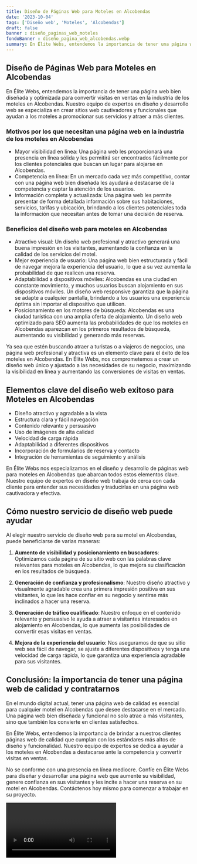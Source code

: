 ```yaml
---
title: Diseño de Páginas Web para Moteles en Alcobendas
date: '2023-10-04'
tags: ['Diseño web', 'Moteles', 'Alcobendas']
draft: false
banner : diseño_paginas_web_moteles
fondoBanner : diseño_pagina_web_alcobendas.webp
summary: En Élite Webs, entendemos la importancia de tener una página web bien diseñada y optimizada para convertir visitas en ventas en la industria de los moteles en Alcobendas. Nuestro equipo de expertos en diseño y desarrollo web se especializa en crear sitios web cautivadores y funcionales que ayudan a los moteles a promocionar sus servicios y atraer a más clientes.
---
```


## Diseño de Páginas Web para Moteles en Alcobendas

En Élite Webs, entendemos la importancia de tener una página web bien diseñada y optimizada para convertir visitas en ventas en la industria de los moteles en Alcobendas. Nuestro equipo de expertos en diseño y desarrollo web se especializa en crear sitios web cautivadores y funcionales que ayudan a los moteles a promocionar sus servicios y atraer a más clientes.

### Motivos por los que necesitan una página web en la industria de los moteles en Alcobendas
- Mayor visibilidad en línea: Una página web les proporcionará una presencia en línea sólida y les permitirá ser encontrados fácilmente por los clientes potenciales que buscan un lugar para alojarse en Alcobendas.
- Competencia en línea: En un mercado cada vez más competitivo, contar con una página web bien diseñada les ayudará a destacarse de la competencia y captar la atención de los usuarios.
- Información completa y actualizada: Una página web les permite presentar de forma detallada información sobre sus habitaciones, servicios, tarifas y ubicación, brindando a los clientes potenciales toda la información que necesitan antes de tomar una decisión de reserva.

### Beneficios del diseño web para moteles en Alcobendas
- Atractivo visual: Un diseño web profesional y atractivo generará una buena impresión en los visitantes, aumentando la confianza en la calidad de los servicios del motel.
- Mejor experiencia de usuario: Una página web bien estructurada y fácil de navegar mejora la experiencia del usuario, lo que a su vez aumenta la probabilidad de que realicen una reserva.
- Adaptabilidad a dispositivos móviles: Alcobendas es una ciudad en constante movimiento, y muchos usuarios buscan alojamiento en sus dispositivos móviles. Un diseño web responsive garantiza que la página se adapte a cualquier pantalla, brindando a los usuarios una experiencia óptima sin importar el dispositivo que utilicen.
- Posicionamiento en los motores de búsqueda: Alcobendas es una ciudad turística con una amplia oferta de alojamiento. Un diseño web optimizado para SEO aumenta las probabilidades de que los moteles en Alcobendas aparezcan en los primeros resultados de búsqueda, aumentando su visibilidad y generando más reservas.

Ya sea que estén buscando atraer a turistas o a viajeros de negocios, una página web profesional y atractiva es un elemento clave para el éxito de los moteles en Alcobendas. En Élite Webs, nos comprometemos a crear un diseño web único y ajustado a las necesidades de su negocio, maximizando la visibilidad en línea y aumentando las conversiones de visitas en ventas.

<GifSeo />

<Cta />

## Elementos clave del diseño web exitoso para Moteles en Alcobendas

- Diseño atractivo y agradable a la vista
- Estructura clara y fácil navegación
- Contenido relevante y persuasivo
- Uso de imágenes de alta calidad
- Velocidad de carga rápida
- Adaptabilidad a diferentes dispositivos
- Incorporación de formularios de reserva y contacto
- Integración de herramientas de seguimiento y análisis

En Élite Webs nos especializamos en el diseño y desarrollo de páginas web para moteles en Alcobendas que abarcan todos estos elementos clave. Nuestro equipo de expertos en diseño web trabaja de cerca con cada cliente para entender sus necesidades y traducirlas en una página web cautivadora y efectiva.

## Cómo nuestro servicio de diseño web puede ayudar

Al elegir nuestro servicio de diseño web para su motel en Alcobendas, puede beneficiarse de varias maneras:

1. **Aumento de visibilidad y posicionamiento en buscadores**: Optimizamos cada página de su sitio web con las palabras clave relevantes para moteles en Alcobendas, lo que mejora su clasificación en los resultados de búsqueda.

2. **Generación de confianza y profesionalismo**: Nuestro diseño atractivo y visualmente agradable crea una primera impresión positiva en sus visitantes, lo que les hace confiar en su negocio y sentirse más inclinados a hacer una reserva.

3. **Generación de tráfico cualificado**: Nuestro enfoque en el contenido relevante y persuasivo le ayuda a atraer a visitantes interesados ​​en alojamiento en Alcobendas, lo que aumenta las posibilidades de convertir esas visitas en ventas.

4. **Mejora de la experiencia del usuario**: Nos aseguramos de que su sitio web sea fácil de navegar, se ajuste a diferentes dispositivos y tenga una velocidad de carga rápida, lo que garantiza una experiencia agradable para sus visitantes.

## Conclusión: la importancia de tener una página web de calidad y contratarnos

En el mundo digital actual, tener una página web de calidad es esencial para cualquier motel en Alcobendas que desee destacarse en el mercado. Una página web bien diseñada y funcional no solo atrae a más visitantes, sino que también los convierte en clientes satisfechos.

En Élite Webs, entendemos la importancia de brindar a nuestros clientes páginas web de calidad que cumplan con los estándares más altos de diseño y funcionalidad. Nuestro equipo de expertos se dedica a ayudar a los moteles en Alcobendas a destacarse ante la competencia y convertir visitas en ventas.

No se conforme con una presencia en línea mediocre. Confíe en Élite Webs para diseñar y desarrollar una página web que aumente su visibilidad, genere confianza en sus visitantes y les incite a hacer una reserva en su motel en Alcobendas. Contáctenos hoy mismo para comenzar a trabajar en su proyecto.

<Video />

<CtaBot job='Moteles' city='Alcobendas'/>

<Gmaps query='Alcobendas+españa+maps' />